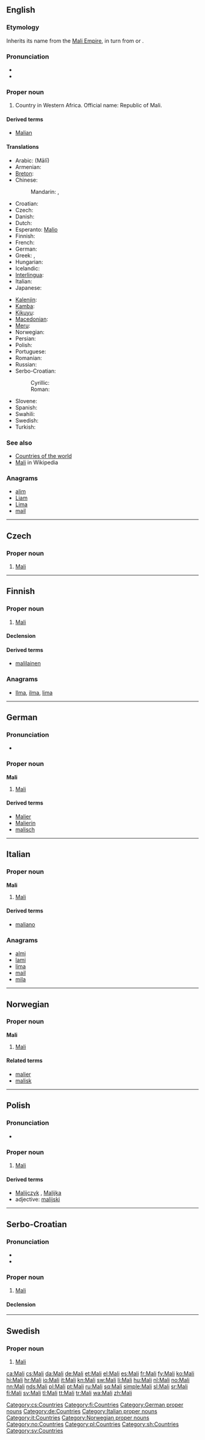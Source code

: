 {{also|mali}}
==English==

===Etymology===
Inherits its name from the [[w:Mali Empire|Mali Empire]], in turn from {{etyl|mnk}} or {{etyl|bm}} {{term|mali||hippopotamus}}.

===Pronunciation===
* {{audio|En-us-Mali.ogg|Audio (US)}}
* {{rhymes|ɑːli}}

===Proper noun===
{{en-proper noun}}

# Country in Western Africa. Official name: Republic of Mali.

====Derived terms====
* [[Malian]]

====Translations====
{{trans-top|A country in Western Africa}}
* Arabic: {{Arab|[[مالي]]}} (Mālī)
* Armenian: {{t-|hy|Մալի|tr=Mali}}
* [[Breton]]: {{t-|br|Mali|xs=Breton}}
* Chinese:
*: Mandarin: {{t-|cmn|馬里|sc=Hani}}, {{t-|cmn|马里|tr=Mǎlǐ|sc=Hani}}
* Croatian: {{t|hr|Mali}}
* Czech: {{t-|cs|Mali|n}}
* Danish: {{t+|da|Mali}}
* Dutch: {{t+|nl|Mali}}
* Esperanto: [[Malio]]
* Finnish: {{t+|fi|Mali}}
* French: {{t+|fr|Mali}}
* German: {{t+|de|Mali}}
* Greek: {{t+|el|Μάλι|n|tr=Máli}}, {{t-|el|Μαλί|n|tr=Malí}}
* Hungarian: {{t+|hu|Mali}}
* Icelandic: {{t+|is|Malí|n}}
* [[Interlingua]]: {{t-|ia|Mali|xs=Interlingua}}
* Italian: {{t+|it|Mali}}
* Japanese: {{t|ja|マリ|tr=Mari}}
{{trans-mid}}
* [[Kalenjin]]: {{tø|kln|Mali}}
* [[Kamba]]: {{tø|kam|Mali}}
* [[Kikuyu]]: {{tø|ki|Mali}}
* [[Macedonian]]: {{t+|mk|Мали|n|tr=Máli}}
* [[Meru]]: {{tø|mer|Mali}}
* Norwegian: {{t+|no|Mali}}
* Persian: {{t|fa|مالی|tr=Mâli|sc=fa-Arab}}
* Polish: {{t+|pl|Mali}}
* Portuguese: {{t+|pt|Mali}}
* Romanian: {{t-|ro|Mali}}
* Russian: {{t-|ru|Мали|f|tr=Malí}}
* Serbo-Croatian:
*: Cyrillic: {{t|sh|Мали|m|alt=Ма̑ли|sc=Cyrl|xs=Serbo-Croatian}}
*: Roman: {{t|sh|Mali|m|alt=Mȃli|xs=Serbo-Croatian}}
* Slovene: {{t+|sl|Mali}}
* Spanish: {{t+|es|Malí}}
* Swahili: {{t+|sw|mali|xs=Swahili}}
* Swedish: {{t+|sv|Mali}}
* Turkish: {{t+|tr|Mali}}
{{trans-bottom}}

===See also===
* [[Appendix:Countries of the world|Countries of the world]]
* [[w:Mali|Mali]] in Wikipedia

===Anagrams===
* [[alim#English|alim]]
* [[Liam#English|Liam]]
* [[Lima#English|Lima]]
* [[mail#English|mail]]

----

==Czech==

===Proper noun===
{{cs-proper noun|g=n}}

# [[#English|Mali]]

[[Category:cs:Countries]]

----

==Finnish==
{{wikipedia|lang=fi}}

===Proper noun===
{{fi-proper noun}}

# [[#English|Mali]]

====Declension====
{{fi-decl-risti|Mal|nopl=1}}

====Derived terms====
* [[malilainen]]

===Anagrams===
* [[Ilma#Finnish|Ilma]], [[ilma#Finnish|ilma]], [[lima#Finnish|lima]]

[[Category:fi:Countries]]

----

==German==
{{wikipedia|lang=de}}

===Pronunciation===
* {{audio|De-Mali.ogg|Audio}}

===Proper noun===
'''Mali''' {{n}}

# [[#English|Mali]]

====Derived terms====
* [[Malier]]
* [[Malierin]]
* [[malisch]]

[[Category:German proper nouns]]
[[Category:de:Countries]]

----

==Italian==
{{wikipedia|lang=it}}

===Proper noun===
'''Mali''' {{m}}

# [[#English|Mali]]

====Derived terms====
* [[maliano]]

===Anagrams===
* [[almi#Italian|almi]]
* [[lami#Italian|lami]]
* [[lima#Italian|lima]]
* [[mail#Italian|mail]]
* [[mila#Italian|mila]]

[[Category:Italian proper nouns]]
[[Category:it:Countries]]

----

==Norwegian==

===Proper noun===
'''Mali'''

# [[#English|Mali]]

====Related terms====
* [[malier]]
* [[malisk]]

[[Category:Norwegian proper nouns]]
[[Category:no:Countries]]

----

==Polish==

===Pronunciation===
* {{IPA|/ˈmali/|lang=pl}}

===Proper noun===
{{head|pl|proper noun|g=n}}

# [[#English|Mali]]

====Derived terms====
* [[Malijczyk]] {{m}}, [[Malijka]] {{f}}
* adjective: [[malijski]]

[[Category:pl:Countries]]

----

==Serbo-Croatian==

===Pronunciation===
* {{IPA|/mâːli/|lang=sh}}
* {{hyphenation|Ma|li}}

===Proper noun===
{{sh-proper noun|g=m|head=Mȃli|r|Мали|Ма̑ли}}

# [[#English|Mali]]

====Declension====
{{sh-decl-noun-unc
|Mȃli
|Mȃlija
|Maliju
|Mali
|Mali
|Maliju
|Malijem
}}

[[Category:sh:Countries]]

----

==Swedish==

===Proper noun===
{{head|sv|proper noun}}

# [[#English|Mali]]

[[Category:sv:Countries]]

[[ca:Mali]]
[[cs:Mali]]
[[da:Mali]]
[[de:Mali]]
[[et:Mali]]
[[el:Mali]]
[[es:Mali]]
[[fr:Mali]]
[[fy:Mali]]
[[ko:Mali]]
[[hi:Mali]]
[[hr:Mali]]
[[io:Mali]]
[[it:Mali]]
[[kn:Mali]]
[[sw:Mali]]
[[li:Mali]]
[[hu:Mali]]
[[nl:Mali]]
[[no:Mali]]
[[nn:Mali]]
[[nds:Mali]]
[[pl:Mali]]
[[pt:Mali]]
[[ru:Mali]]
[[sq:Mali]]
[[simple:Mali]]
[[sl:Mali]]
[[sr:Mali]]
[[fi:Mali]]
[[sv:Mali]]
[[tl:Mali]]
[[tt:Mali]]
[[tr:Mali]]
[[wa:Mali]]
[[zh:Mali]]